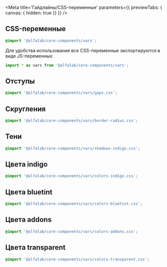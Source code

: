 



<Meta
    title='Гайдлайны/CSS-переменные'
    parameters={{ previewTabs: { canvas: { hidden: true }} }}
/>

<!-- Docs -->

## CSS-переменные

<ComponentHeader
    name='vars'
    version={version}
    package='@alfalab/core-components/vars'
    stage={3}
/>

```css
@import '@alfalab/core-components/vars';
```
Для удобства использования все CSS-переменные экспортируются в виде JS-переменных:
```typescript
import * as vars from '@alfalab/core-components/vars';
```

## Отступы

```css
@import '@alfalab/core-components/vars/gaps.css';
```

<CssVars css={gaps} />


## Скругления

```css
@import '@alfalab/core-components/vars/border-radius.css';
```

<CssVars css={borderRadius} />


## Тени

```css
@import '@alfalab/core-components/vars/shadows-indigo.css';
```

<CssVars css={shadowsIndigo} />


## Цвета indigo

```css
@import '@alfalab/core-components/vars/colors-indigo.css';
```

<CssVars css={colorsIndigo} />


## Цвета bluetint

```css
@import '@alfalab/core-components/vars/colors-bluetint.css';
```

<CssVars css={colorsBluetint} />


## Цвета addons

```css
@import '@alfalab/core-components/vars/colors-addons.css';
```

<CssVars css={colorsAddons} />


## Цвета transparent

```css
@import '@alfalab/core-components/vars/colors-transparent.css';
```

<CssVars css={colorsTransparent} />
